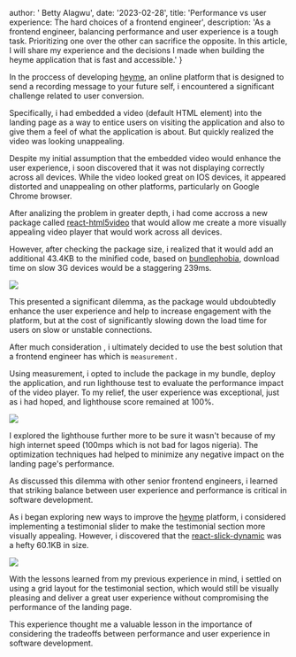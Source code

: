 
  author: ' Betty Alagwu',
  date: '2023-02-28',
  title:
    'Performance vs user experience: The hard choices of a frontend engineer',
  description:
    'As a frontend engineer, balancing performance and user experience is a tough task. Prioritizing one over the other can sacrifice the opposite. In this article, I will share my experience and the decisions I made when building the heyme application that is fast and accessible.'
}


In the proccess of developing [heyme](https://heyme.io/), an online platform that is designed to send a recording message to your future self, i encountered a significant challenge related to user conversion.

Specifically, i had embedded a video (default HTML element) into the landing page as a way to entice users on visiting the application and also to give them a feel of what the application is about.
But quickly realized the video was looking unappealing.

Despite my initial assumption that the embedded video would enhance the user experience, i soon discovered that it was not displaying correctly across all devices. While the video looked great on IOS devices, it appeared distorted and unappealing on other platforms, particularly on Google Chrome browser.

After analizing the problem in greater depth, i had come accross a new package called [react-html5video](https://www.npmjs.com/package/react-html5video) that would allow me create a more visually appealing video player that would work across all devices.

However, after checking the package size, i realized that it would add an additional 43.4KB to the minified code, based on [bundlephobia](https://bundlephobia.com/), download time on slow 3G devices would be a staggering 239ms.

![](https://res.cloudinary.com/dq5e0bbl8/image/upload/v1677546965/bundlephobia_oadcpu.png)

This presented a significant dilemma, as the package would ubdoubtedly enhance the user experience and help to increase engagement with the platform, but at the cost of significantly slowing down the load time for users on slow or unstable connections.

After much consideration , i ultimately decided to use the best solution that a frontend engineer has which is `measurement.`

Using measurement, i opted to include the package in my bundle, deploy the application, and run lighthouse test to evaluate the performance impact of the video player. To my relief, the user experience was exceptional, just as i had hoped, and lighthouse score remained at 100%.

![](https://res.cloudinary.com/dq5e0bbl8/image/upload/v1677550010/Screenshot_2023-02-28_at_3.05.43_AM_dbrs1r.png)

I explored the lighthouse further more to be sure it wasn't because of my high internet speed (100mps which is not bad for lagos nigeria). The optimization techniques had helped to minimize any negative impact on the landing page's performance.

As discussed this dilemma with other senior frontend engineers, i learned that striking balance between user experience and performance is critical in software development.

As i began exploring new ways to improve the [heyme](https://heyme.io/) platform, i considered implementing a testimonial slider to make the testimonial section more visually appealing. However, i discovered that the [react-slick-dynamic](https://www.npmjs.com/package/react-slick-dynamic) was a hefty 60.1KB in size.

![](https://res.cloudinary.com/dq5e0bbl8/image/upload/v1678031532/future-me/l6ypijawfzecr8cgijlj.gif)

With the lessons learned from my previous experience in mind, i settled on using a grid layout for the testimonial section, which would still be visually pleasing and deliver a great user experience without compromising the performance of the landing page.

This experience thought me a valuable lesson in the importance of considering the tradeoffs between performance and user experience in software development.

